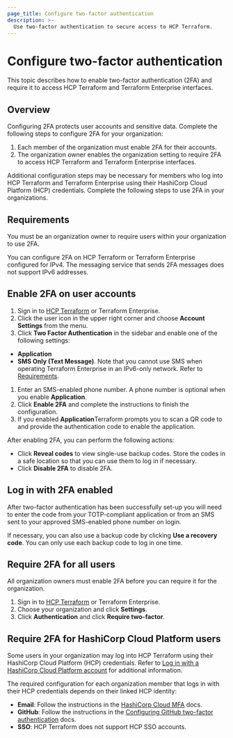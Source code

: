 ```yaml
---
page_title: Configure two-factor authentication
description: >-
  Use two-factor authentication to secure access to HCP Terraform.
---
```


# Configure two-factor authentication

This topic describes how to enable two-factor authentication (2FA) and require it to access HCP Terraform and Terraform Enterprise interfaces. 

## Overview 

Configuring 2FA protects user accounts and sensitive data. Complete the following steps to configure 2FA for your organization:

1. Each member of the organization must enable 2FA for their accounts.
1. The organization owner enables the organization setting to require 2FA to access HCP Terraform and Terraform Enterprise interfaces.

Additional configuration steps may be necessary for members who log into HCP Terraform and Terraform Enterprise using their HashiCorp Cloud Platform (HCP) credentials. Complete the following steps to use 2FA in your organizations. 

## Requirements

You must be an organization owner to require users within your organization to use 2FA.

You can configure 2FA on HCP Terraform or Terraform Enterprise configured for IPv4. The messaging service that sends 2FA messages does not support IPv6 addresses. 

[permissions-citation]: #intentionally-unused---keep-for-maintainers

## Enable 2FA on user accounts

1. Sign in to [HCP Terraform](https://app.terraform.io/) or Terraform Enterprise.
1. Click the user icon in the upper right corner and choose **Account Settings** from the menu.
1. Click **Two Factor Authentication** in the sidebar and enable one of the following settings:
  - **Application**  
  - **SMS Only (Text Message)**. Note that you cannot use SMS when operating Terraform Enterprise in an IPv6-only network. Refer to [Requirements](#requirements). 
1. Enter an SMS-enabled phone number. A phone number is optional when you enable **Application**.
1. Click **Enable 2FA** and complete the instructions to finish the configuration. 
1. If you enabled **Application**Terraform prompts you to scan a QR code to and provide the authentication code to enable the application.

After enabling 2FA, you can perform the following actions:

- Click **Reveal codes** to view single-use backup codes. Store the codes in a safe location so that you can use them to log in if necessary. 
- Click **Disable 2FA** to disable 2FA.

## Log in with 2FA enabled

After two-factor authentication has been successfully set-up you will need to enter the code from your TOTP-compliant application or from an SMS sent to your approved SMS-enabled phone number on login.

If necessary, you can also use a backup code by clicking **Use a recovery code**. You can only use each backup code to log in one time.

## Require 2FA for all users

All organization owners must enable 2FA before you can require it for the organization.

1. Sign in to [HCP Terraform](https://app.terraform.io/) or Terraform Enterprise. 
1. Choose your organization and click **Settings**.
1. Click **Authentication** and click **Require two-factor**. 

## Require 2FA for HashiCorp Cloud Platform users 

Some users in your organization may log into HCP Terraform using their HashiCorp Cloud Platform (HCP) credentials. Refer to [Log in with a HashiCorp Cloud Platform account](/terraform/cloud-docs/users-teams-organizations/users#log-in-with-a-hashicorp-cloud-platform-account) for additional information.

The required configuration for each organization member that logs in with their HCP credentials depends on their linked HCP identity:

- **Email**: Follow the instructions in the [HashiCorp Cloud MFA](/hcp/docs/hcp/iam/mfa) docs.
- **GitHub**: Follow the instructions in the [Configuring GitHub two-factor authentication](https://docs.github.com/en/authentication/securing-your-account-with-two-factor-authentication-2fa/configuring-two-factor-authentication) docs.
- **SSO**: HCP Terraform does not support HCP SSO accounts.    